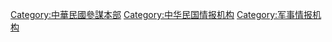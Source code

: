 [[Category:中華民國參謀本部|Category:中華民國參謀本部]]
[[Category:中华民国情报机构|Category:中华民国情报机构]]
[[Category:军事情报机构|Category:军事情报机构]]